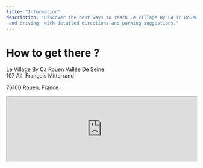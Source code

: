 ```yaml
---
title: "Information"
description: "Discover the best ways to reach Le Village By CA in Rouen, France. Explore transport options including biking, public transit,
 and driving, with detailed directions and parking suggestions."
---
```


# How to get there ?
<div className="flex space-y-0 items-baseline gap-1 text-white ">
  <LuMapPin className="mt-1 h-4 w-4 flex-none" aria-hidden="true"/>
  <div className="flex flex-col">
    <p className="my-0">Le Village By Ca Rouen Vallée De Seine<br/>
        107 All. François Mitterrand</p>
    <p className="text-neutral-400 my-0">76100 Rouen, France</p>
  </div>
</div>

<iframe
  width="100%"
  height="172"
  src="https://www.openstreetmap.org/export/embed.html?bbox=1.0703516006469729%2C49.43943835958661%2C1.075565814971924%2C49.44246952953406&amp;layer=mapnik&amp;marker=49.44095396798119%2C1.0729587078094482"
  style={{ border: "1px solid black" }}
  className="rounded-lg"
/>

## Come by bike

You can use Rouen's **self-service bikes**. Visit [Lovélo](https://lovelolibreservice.fr/) webiste to learn more.
You can take your own bike and park near Le Village by CA. Refer to [CyclOSM](https://www.cyclosm.org/#map=17/49.44106/1.07267/cyclosm) to see the different locations.

## Come by public transport

**TEOR Lines** (like fast buses with dedicated roads):

- T1, T2, T3 - stop "Mont-Riboudet"
- T4 - stop "Belges"

**Bus Lines**:

- 33 - stop "Hangars"
- F4 - stop "Mont-Riboudet"

**Métro Line** - stop "Joffre Mutualité"

- From there, you can take the 33 bus line

**Calypso**, Seine shuttle:

- You can cross the Seine on foot by the bridges or you can take Calypso which crosses the Seine every fifteen minutes from 7:45 am to 6:45 pm

If you are coming from the train station SNCF, you can take the Métro line and then bus 33.
For more info, visit the [Réseau Astuce](https://www.reseau-astuce.fr/) website.

## Come by car

Paris Rouen Le Havre road - **A13, A150**

**Parking**:

- Parking des Hangars (free), <a href="https://maps.app.goo.gl/VcKjfcyNZx5iXs4PA" target="_blank">Bd Jean de Béthencourt, 76100 Rouen</a>
- Parking Bethencourt (free), <a href="https://maps.app.goo.gl/uAHgbJb4gHgQDV827" target="_blank">Bd Jean de Béthencourt, 76100 Rouen</a>
- Parking Relais du Mont-Riboudet (paid), <a href="https://maps.app.goo.gl/4w7J6fzbLAsomH5d9" target="_blank">Rue Micheline Ostermeyer, 76000 Rouen</a>
- Parking des Docks 76 (3h free), <a href="https://maps.app.goo.gl/NWWeLY9JtrJQqoh97" target="_blank">8-12 Rue Netien, 76000 Rouen</a>
- Parking des Marégraphes (paid), <a href="https://maps.app.goo.gl/4YdfTWjhxQHbiGeSA" target="_blank">9 Quai Ferdinand de Lesseps, 76000 Rouen</a>

(There isn’t this much space, come early if you want to be sure to have a parking spot.)
